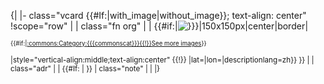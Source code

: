 <noinclude>{|</noinclude>
|- class="vcard {{#If:{{{image|}}}|with_image|without_image}}; text-align: center"
!scope="row" | {{{id|}}}
| class="fn org" | {{{name|}}}
| {{#if:{{{image|}}}|[[File:{{{image|}}}|150x150px|center|border|{{{address|}}}]]<p class="plainlinks" style="margin: 0 auto;"><small><small>{{#if:{{{commonscat|}}}|[[:commons:Category:{{{commonscat}}}{{!}}See more images]]}}</small></p>|style="vertical-align:middle;text-align:center" {{!}} {{UploadCampaignLink|campaign=wlm-hk-historic|id={{{id|}}}|description={{urlencode:{{#invoke:Delink|delink|{{{name|}}}}}}}|lat={{{lat|}}}|lon={{{lon|}}}|descriptionlang=zh}} }}
| {{{year|}}}
| class="adr" | <span class="locality">{{{location|}}}</span>
| {{#If: {{{lat|}}}|{{Coord|{{{lat|}}}|{{{lon|}}}|format=dms|display=inline|name=SL. No. {{{number|}}} }} }}
| class="note" | {{{description|}}}
| {{{refs|}}}<noinclude>
|}
{{documentation}}
</noinclude>